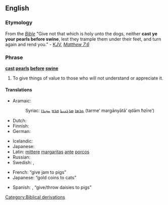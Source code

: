 ==English==

===Etymology===
From the ''[[Bible]]'' "Give not that which is holy unto the dogs, neither '''cast ye your pearls before swine''', lest they trample them under their feet, and turn again and rend you." - [[KJV]], [[s:Bible_(King_James)/Matthew#7:6|''Matthew 7:6'']]

===Phrase===
'''[[cast]] [[pearl]]s [[before]] [[swine]]'''

# {{idiom}} To give things of value to those who will not understand or appreciate it.

====Translations====
{{trans-top|cast pearls before swine (lit.)}}
* Aramaic:
*: Syriac: [[ܬܪܡܐ]] [[ܡܪܓܢܝܬܐ]] [[ܩܪܡ]] [[ܚܙܝܪܐ]] (tarme’ margānyātā’ qdām ħzīre’)
* Dutch: {{t|nl|parels voor de zwijnen}}
* Finnish: {{t|fi|suheittää helmensä sikojen eteen}}
* German: {{t|de|Perlen vor die Säue werfen}}
{{trans-mid}}
* Icelandic: {{t|is|kasta perlum fyrir svín}}
* Japanese: {{t|ja|豚に真珠|tr=ぶたにしんじゅ, buta ni shinju|sc=Jpan}}
* Latin: [[mitto#Latin|mittere]] [[margarita#Latin|margaritas]] [[ante]] [[porcus|porcos]]
* Russian: {{t|ru|метать бисер перед свиньями|tr=metat' biser pered svinjami|sc=Cyrl}}
* Swedish: {{t|sv|kasta pärlor för svin}}, {{t|sv|kasta pärlor för svinen}}
{{trans-bottom}}

{{trans-top|equivalent idiom}}
* French: {{t|fr|donner de la confiture aux cochons}} “give jam to pigs”
* Japanese: {{t|ja|猫に小判|tr=ねこにこばん, neko ni koban|sc=Jpan}} “gold coins to cats”
{{trans-mid}}
* Spanish: {{t|es|dar margaritas a los cerdos}}, {{t|es|echar margaritas a los cerdos}} “give/throw daisies to pigs”
{{trans-bottom}}

[[Category:Biblical derivations]]